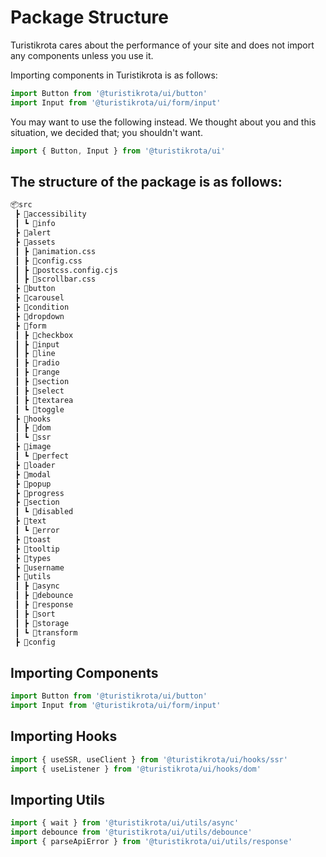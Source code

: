 
<Meta title='Documentation/Package Structure' />

# Package Structure

Turistikrota cares about the performance of your site and does not import any components unless you use it.

Importing components in Turistikrota is as follows:

```jsx
import Button from '@turistikrota/ui/button'
import Input from '@turistikrota/ui/form/input'
```

You may want to use the following instead. We thought about you and this situation, we decided that; you shouldn't want.

```jsx
import { Button, Input } from '@turistikrota/ui'
```

## The structure of the package is as follows:

```bash
📦src
 ┣ 📂accessibility
 ┃ ┗ 📜info
 ┣ 📜alert
 ┣ 📂assets
 ┃ ┣ 📜animation.css
 ┃ ┣ 📜config.css
 ┃ ┣ 📜postcss.config.cjs
 ┃ ┣ 📜scrollbar.css
 ┣ 📜button
 ┣ 📜carousel
 ┣ 📜condition
 ┣ 📜dropdown
 ┣ 📂form
 ┃ ┣ 📜checkbox
 ┃ ┣ 📜input
 ┃ ┣ 📜line
 ┃ ┣ 📜radio
 ┃ ┣ 📜range
 ┃ ┣ 📜section
 ┃ ┣ 📜select
 ┃ ┣ 📜textarea
 ┃ ┗ 📜toggle
 ┣ 📂hooks
 ┃ ┣ 📜dom
 ┃ ┗ 📜ssr
 ┣ 📂image
 ┃ ┗ 📜perfect
 ┣ 📜loader
 ┣ 📜modal
 ┣ 📜popup
 ┣ 📜progress
 ┣ 📂section
 ┃ ┗ 📜disabled
 ┣ 📂text
 ┃ ┗ 📜error
 ┣ 📜toast
 ┣ 📜tooltip
 ┣ 📜types
 ┣ 📜username
 ┣ 📂utils
 ┃ ┣ 📜async
 ┃ ┣ 📜debounce
 ┃ ┣ 📜response
 ┃ ┣ 📜sort
 ┃ ┣ 📜storage
 ┃ ┗ 📜transform
 ┣ 📜config
```

## Importing Components

```jsx
import Button from '@turistikrota/ui/button'
import Input from '@turistikrota/ui/form/input'
```

## Importing Hooks

```jsx
import { useSSR, useClient } from '@turistikrota/ui/hooks/ssr'
import { useListener } from '@turistikrota/ui/hooks/dom'
```

## Importing Utils

```jsx
import { wait } from '@turistikrota/ui/utils/async'
import debounce from '@turistikrota/ui/utils/debounce'
import { parseApiError } from '@turistikrota/ui/utils/response'
```
